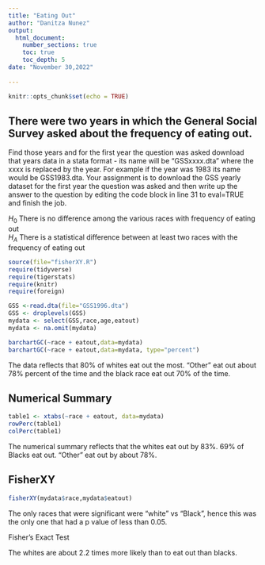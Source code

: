 ```yaml
---
title: "Eating Out"
author: "Danitza Nunez"
output: 
  html_document:
    number_sections: true
    toc: true
    toc_depth: 5
date: "November 30,2022"    
    
---
```


```r
knitr::opts_chunk$set(echo = TRUE)
```

## There were two years in which the General Social Survey asked about the frequency of eating out.
Find those years and for the first year the question was asked download that years data in a stata format - its name will be "GSSxxxx.dta" where the xxxx is replaced by the year.  For example if the year was 1983 its name would be GSS1983.dta. Your assignment is to download the GSS yearly dataset for the first year the question was asked and then  write up the answer to the question by editing the  code block in line 31 to eval=TRUE and finish the job. 

$H_0$ There is no difference among the various races with frequency of eating out  
$H_A$ There is a statistical difference between at least two races with the frequency of eating out  



```r
source(file="fisherXY.R")
require(tidyverse)
require(tigerstats)
require(knitr)
require(foreign)
```
```r
GSS <-read.dta(file="GSS1996.dta")
GSS <- droplevels(GSS)
mydata <- select(GSS,race,age,eatout)
mydata <- na.omit(mydata)
```


```r
barchartGC(~race + eatout,data=mydata)
barchartGC(~race + eatout,data=mydata, type="percent")

```

The data reflects that 80% of whites eat out the most. "Other" eat out about 78% percent of the time and the black race eat out 70% of the time. 


## Numerical Summary 
```r
table1 <- xtabs(~race + eatout, data=mydata)
rowPerc(table1)
colPerc(table1)
```


The numerical summary reflects that the whites eat out by 83%.   69% of Blacks eat out. "Other" eat out by about 78%. 

## FisherXY

```r
fisherXY(mydata$race,mydata$eatout)
```

The only races that were significant were "white" vs "Black", hence this was the only one that had a p value of less than 0.05.

Fisher's Exact Test

The whites are about 2.2 times more likely than to eat out than blacks. 

